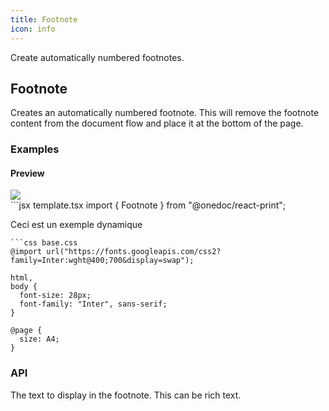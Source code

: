 ```yaml
---
title: Footnote
icon: info
---
```


Create automatically numbered footnotes.

## Footnote

Creates an automatically numbered footnote. This will remove the footnote content from the document flow and place it at the bottom of the page.

### Examples

#### Preview

<Frame type="glass"><img className="shadow shadow-black/20" src="../images/previews/footnote-7404e94f/document.1.jpg" style={{ height: '400px' }} /></Frame>

<div style={{paddingTop: "1rem", paddingBottom: "1rem"}}><CodeGroup>
```jsx template.tsx
import { Footnote } from "@onedoc/react-print";

<Footnote>Ceci est un exemple dynamique</Footnote>
```
```css base.css
@import url("https://fonts.googleapis.com/css2?family=Inter:wght@400;700&display=swap");

html,
body {
  font-size: 28px;
  font-family: "Inter", sans-serif;
}

@page {
  size: A4;
}

```
</CodeGroup></div>

### API

<ResponseField name="Props">
<Expandable defaultOpen={true} title="Show available props">
<ResponseField name="children" type="React.ReactNode" required={true}>The text to display in the footnote. This can be rich text.</ResponseField>
</Expandable></ResponseField>
